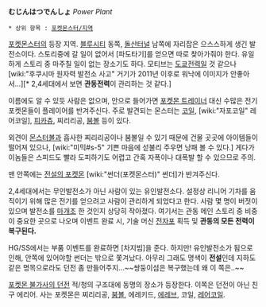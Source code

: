 '''むじんはつでんしょ''' ''Power Plant''

 * 상위 항목 : [[포켓몬스터/지역]]

[[포켓몬스터]]의 등장 지역. [[블루시티]] 동쪽, [[돌산터널]] 남쪽에 자리잡은 으스스하게 생긴 발전소이다. 스토리중에 갈 일이 없어서 [파도타기]를 얻으면 따로 찾아가줘야 한다. 유일하게 스토리 중 마주칠 일이 없는 장소기도 하다. 모티브는 [[도쿄전력]]일 것 같으나 [wiki:"후쿠시마 원자력 발전소 사고" 거기가 2011년 이후로 워낙에 이미지가 안좋아서...][* 2,4세대에서 보면 '''관동전력'''이 관리하는 것 같다.]

이름에도 알 수 있듯 사람은 없으며, 안으로 들어가면 [[포켓몬 트레이너]] 대신 수많은 전기 포켓몬들이 플레이어를 반겨주신다. 주로 발견되는 몬스터는 [[코일]], [wiki:"자포코일" 레어코일], [[피카츄]], 찌리리공, [[붐볼]] 등이 있다.

외견이 [[몬스터볼]]과 흡사한 찌리리공이나 붐볼일 수 있기 때문에 건물 곳곳에 아이템들이 떨어져 있으나, [wiki:"미믹#s-5" 기쁜 마음에 섣불리 주우면 낭패 볼 수 있다.] 게다가 이놈들은 스피드도 빨라 도피하기도 어렵고 간혹 자폭이나 대폭발 할 수 있으므로 주의.

맨 안쪽에는 [[전설의 포켓몬]] [wiki:"썬더(포켓몬스터)" 썬더]가 반겨주신다.

2,4세대에서는 무인발전소가 아닌 사람이 있는 유인발전소다. 설정상 리니어 기차를 움직이기 위해 많은 전기를 얻으려고 사람이 관리하게 되었다고 한다. 사람 몇 명이 버젓이 있으며 발전소를 [[마개조]] 한 것인지 상당히 작아졌다. 여기서는 관동 메인 스토리 중 비중이 중요한 곳으로 나오며 이벤트 완료 시, 기술 머신 [[전자포]] 획득 및 '''관동의 모든 전력이 복구된다.'''

HG/SS에서는 부품 이벤트를 완료하면 [차지빔]을 준다. 하지만! 유인발전소가 됨으로 인해, 안쪽에 있어야할 썬더는 밖으로 쫓겨났다. 아무리 그래도 명색이 '''전설'''인데 지하도같은 명목으로라도 던전 좀 만들어주지...~~쌍둥이섬은 복구했는데 왜 이 쪽은..~~

[[포켓몬 불가사의 던전]] 적/청의 구조대에 동명의 장소가 등장한다. 이쪽은 던전이 아닌 친구 에리어. 사는 포켓몬은 찌리리공, [[붐볼]], 에레키드, [[에레브]], 코일, [[레어코일]].
